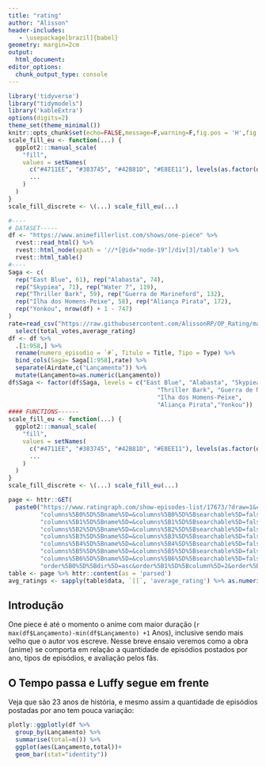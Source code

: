 ```yaml
---
title: "rating"
author: "Alisson"
header-includes:
   - \usepackage[brazil]{babel}
geometry: margin=2cm
output:
  html_document:
editor_options:
  chunk_output_type: console
---
```


```r
library('tidyverse')
library("tidymodels")
library('kableExtra')
options(digits=2)
theme_set(theme_minimal())
knitr::opts_chunk$set(echo=FALSE,message=F,warning=F,fig.pos = 'H',fig.align = 'center',fig.width=7.8, fig.height=4.85)
scale_fill_eu <- function(...) {
  ggplot2:::manual_scale(
    "fill",
    values = setNames(
      c("#4711EE", "#383745", "#42B81D", "#E8EE11"), levels(as.factor(data$Tipo)),
      ...
    )
  )
}
scale_fill_discrete <- \(...) scale_fill_eu(...)
```
```r
#----
# DATASET-----
df <- "https://www.animefillerlist.com/shows/one-piece" %>%
  rvest::read_html() %>%
  rvest::html_node(xpath = '//*[@id="node-19"]/div[3]/table') %>%
  rvest::html_table()
#----
Saga <- c(
  rep("East Blue", 61), rep("Alabasta", 74),
  rep("Skypiea", 71), rep("Water 7", 119),
  rep("Thriller Bark", 59), rep("Guerra de Marineford", 132),
  rep("Ilha dos Homens-Peixe", 58), rep("Aliança Pirata", 172),
  rep("Yonkou", nrow(df) + 1 - 747)
)
rate=read_csv("https://raw.githubusercontent.com/AlissonRP/OP_Rating/master/ONE%20PIECE.csv") %>% 
  select(total_votes,average_rating)
df <- df %>%
  .[1:958,] %>% 
  rename(numero_episodio = `#`, Titulo = Title, Tipo = Type) %>%
  bind_cols(Saga= Saga[1:958],rate) %>% 
  separate(Airdate,c("Lançamento")) %>% 
  mutate(Lançamento=as.numeric(Lançamento))
df$Saga <- factor(df$Saga, levels = c("East Blue", "Alabasta", "Skypiea", "Water 7", 
                                          "Thriller Bark", "Guerra de Marineford",
                                          "Ilha dos Homens-Peixe",
                                          "Aliança Pirata","Yonkou"))
#### FUNCTIONS------
scale_fill_eu <- function(...) {
  ggplot2:::manual_scale(
    "fill",
    values = setNames(
      c("#4711EE", "#383745", "#42B81D", "#E8EE11"), levels(as.factor(data$Tipo)),
      ...
    )
  )
}
scale_fill_discrete <- \(...) scale_fill_eu(...)

page <- httr::GET(
  paste0("https://www.ratingraph.com/show-episodes-list/17673/?draw=1&columns%5B0%5D%5Bdata%5D=trend&",
         "columns%5B0%5D%5Bname%5D=&columns%5B0%5D%5Bsearchable%5D=false&columns%5B0%5D%5Borderable%5D=true&columns%5B0%5D%5Bsearch%5D%5Bvalue%5D=&columns%5B0%5D%5Bsearch%5D%5Bregex%5D=false&columns%5B1%5D%5Bdata%5D=season&",
         "columns%5B1%5D%5Bname%5D=&columns%5B1%5D%5Bsearchable%5D=false&columns%5B1%5D%5Borderable%5D=true&columns%5B1%5D%5Bsearch%5D%5Bvalue%5D=&columns%5B1%5D%5Bsearch%5D%5Bregex%5D=false&columns%5B2%5D%5Bdata%5D=episode&",
         "columns%5B2%5D%5Bname%5D=&columns%5B2%5D%5Bsearchable%5D=false&columns%5B2%5D%5Borderable%5D=true&columns%5B2%5D%5Bsearch%5D%5Bvalue%5D=&columns%5B2%5D%5Bsearch%5D%5Bregex%5D=false&columns%5B3%5D%5Bdata%5D=name&",
         "columns%5B3%5D%5Bname%5D=&columns%5B3%5D%5Bsearchable%5D=false&columns%5B3%5D%5Borderable%5D=true&columns%5B3%5D%5Bsearch%5D%5Bvalue%5D=&columns%5B3%5D%5Bsearch%5D%5Bregex%5D=false&columns%5B4%5D%5Bdata%5D=start&",
         "columns%5B4%5D%5Bname%5D=&columns%5B4%5D%5Bsearchable%5D=false&columns%5B4%5D%5Borderable%5D=true&columns%5B4%5D%5Bsearch%5D%5Bvalue%5D=&columns%5B4%5D%5Bsearch%5D%5Bregex%5D=false&columns%5B5%5D%5Bdata%5D=total_votes&",
         "columns%5B5%5D%5Bname%5D=&columns%5B5%5D%5Bsearchable%5D=false&columns%5B5%5D%5Borderable%5D=true&columns%5B5%5D%5Bsearch%5D%5Bvalue%5D=&columns%5B5%5D%5Bsearch%5D%5Bregex%5D=false&columns%5B6%5D%5Bdata%5D=average_rating&",
         "columns%5B6%5D%5Bname%5D=&columns%5B6%5D%5Bsearchable%5D=false&columns%5B6%5D%5Borderable%5D=true&columns%5B6%5D%5Bsearch%5D%5Bvalue%5D=&columns%5B6%5D%5Bsearch%5D%5Bregex%5D=false&order%5B0%5D%5Bcolumn%5D=1&",
         "order%5B0%5D%5Bdir%5D=asc&order%5B1%5D%5Bcolumn%5D=2&order%5B1%5D%5Bdir%5D=asc&start=0&length=250&search%5Bvalue%5D=&search%5Bregex%5D=false&_=", Sys.time() %>% as.numeric() %>% paste0("000")))
table <- page %>% httr::content(as = 'parsed')
avg_ratings <- sapply(table$data, `[[`, 'average_rating') %>% as.numeric()
```

## Introdução

One piece é até o momento   o anime com maior duração (`r max(df$Lançamento)-min(df$Lançamento) +1 ` Anos), inclusive sendo mais velho que o autor vos escreve. Nesse breve ensaio veremos como a obra (anime) se comporta em relação a quantidade de episódios postados por ano, tipos de episódios, e avaliação pelos fãs.

## O Tempo passa e Luffy segue em frente
Veja que são 23 anos de história, e mesmo assim a quantidade de episódios postadas por ano tem pouca variação:
```r
plotly::ggplotly(df %>% 
  group_by(Lançamento) %>% 
  summarise(total=n()) %>% 
  ggplot(aes(Lançamento,total))+
  geom_bar(stat="identity"))
```





